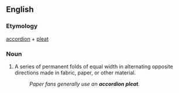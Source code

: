==English==

===Etymology===
[[accordion]] + [[pleat]]
===Noun===
{{head|en|noun}}
# A series of permanent folds of equal width in alternating opposite directions made in fabric, paper, or other material.
#: ''Paper fans generally use an '''accordion pleat'''.''